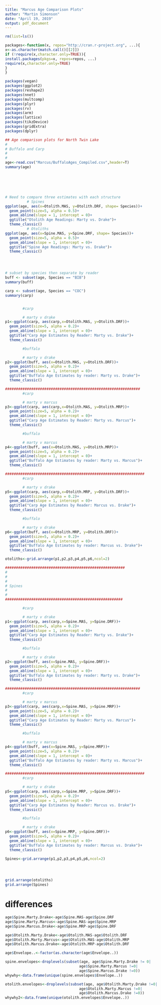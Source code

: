 ```yaml
---
title: "Marcus Age Comparison Plots"
author: "Martin Simonson"
date: "April 19, 2019"
output: pdf_document
---
```


```r
rm(list=ls())

packages<-function(x, repos="http://cran.r-project.org", ...){
x<-as.character(match.call()[[2]])
if (!require(x,character.only=TRUE)){
install.packages(pkgs=x, repos=repos, ...)
require(x,character.only=TRUE)
}
}

packages(vegan)
packages(ggplot2)
packages(reshape2)
packages(nnet)
packages(multcomp)
packages(plyr)
packages(rv)
packages(arm)
packages(lattice)
packages(tikzDevice)
packages(gridExtra)
packages(dplyr)

```


```r
## Age comparison plots for North Twin Lake
#
# Buffalo and Carp
#
#
age<-read.csv("Marcus/BuffaloAges_Compiled.csv",header=T)
summary(age)






# Need to compare three estimates with each structure
          # Spines
ggplot(age, aes(x=Otolith.MAS, y=Otolith.DRF, shape= Species))+
  geom_point(size=5, alpha = 0.5)+
  geom_abline(slope = 1, intercept = 0)+
  ggtitle("Otolith Age Readings: Marty vs. Drake")+
  theme_classic()
          # Otoliths
ggplot(age, aes(x=Spine.MAS, y=Spine.DRF, shape= Species))+
  geom_point(size=5, alpha = 0.5)+
  geom_abline(slope = 1, intercept = 0)+
  ggtitle("Spine Age Readings: Marty vs. Drake")+
  theme_classic()




# subset by species then separate by reader
buff <- subset(age, Species == "BIB")
summary(buff)

carp <- subset(age, Species == "COC")
summary(carp)


        #carp

        # marty v drake
p1<-ggplot(carp, aes(carp,x=Otolith.MAS, y=Otolith.DRF))+
  geom_point(size=5, alpha = 0.2)+
  geom_abline(slope = 1, intercept = 0)+
  ggtitle("Carp Age Estimates by Reader: Marty vs. Drake")+
  theme_classic()

        #buffalo

        # marty v drake
p2<-ggplot(buff, aes(x=Otolith.MAS, y=Otolith.DRF))+
  geom_point(size=5, alpha = 0.2)+
  geom_abline(slope = 1, intercept = 0)+
  ggtitle("Buffalo Age Estimates by reader: Marty vs. Drake")+
  theme_classic()

##############################################################
        #carp

        # marty v marcus
p3<-ggplot(carp, aes(carp,x=Otolith.MAS, y=Otolith.MRP))+
  geom_point(size=5, alpha = 0.2)+
  geom_abline(slope = 1, intercept = 0)+
  ggtitle("Carp Age Estimates by Reader: Marty vs. Marcus")+
  theme_classic()

        #buffalo

        # marty v marcus
p4<-ggplot(buff, aes(x=Otolith.MAS, y=Otolith.MRP))+
  geom_point(size=5, alpha = 0.2)+
  geom_abline(slope = 1, intercept = 0)+
  ggtitle("Buffalo Age Estimates by reader: Marty vs. Marcus")+
  theme_classic()

################################################################
        #carp

        # marty v drake
p5<-ggplot(carp, aes(carp,x=Otolith.MRP, y=Otolith.DRF))+
  geom_point(size=5, alpha = 0.2)+
  geom_abline(slope = 1, intercept = 0)+
  ggtitle("Carp Age Estimates by Reader: Marcus vs. Drake")+
  theme_classic()

        #buffalo

        # marty v drake
p6<-ggplot(buff, aes(x=Otolith.MRP, y=Otolith.DRF))+
  geom_point(size=5, alpha = 0.2)+
  geom_abline(slope = 1, intercept = 0)+
  ggtitle("Buffalo Age Estimates by reader: Marcus vs. Drake")+
  theme_classic()

otoliths<-grid.arrange(p1,p2,p3,p4,p5,p6,ncol=2)

#######################################################
#
#
#
# Spines
#
#
######################################################

        #carp

        # marty v drake
p1<-ggplot(carp, aes(carp,x=Spine.MAS, y=Spine.DRF))+
  geom_point(size=5, alpha = 0.2)+
  geom_abline(slope = 1, intercept = 0)+
  ggtitle("Carp Age Estimates by Reader: Marty vs. Drake")+
  theme_classic()

        #buffalo

        # marty v drake
p2<-ggplot(buff, aes(x=Spine.MAS, y=Spine.DRF))+
  geom_point(size=5, alpha = 0.2)+
  geom_abline(slope = 1, intercept = 0)+
  ggtitle("Buffalo Age Estimates by reader: Marty vs. Drake")+
  theme_classic()

##############################################################
        #carp

        # marty v marcus
p3<-ggplot(carp, aes(carp,x=Spine.MAS, y=Spine.MRP))+
  geom_point(size=5, alpha = 0.2)+
  geom_abline(slope = 1, intercept = 0)+
  ggtitle("Carp Age Estimates by Reader: Marty vs. Marcus")+
  theme_classic()

        #buffalo

        # marty v marcus
p4<-ggplot(buff, aes(x=Spine.MAS, y=Spine.MRP))+
  geom_point(size=5, alpha = 0.2)+
  geom_abline(slope = 1, intercept = 0)+
  ggtitle("Buffalo Age Estimates by reader: Marty vs. Marcus")+
  theme_classic()

################################################################
        #carp

        # marty v drake
p5<-ggplot(carp, aes(carp,x=Spine.MRP, y=Spine.DRF))+
  geom_point(size=5, alpha = 0.2)+
  geom_abline(slope = 1, intercept = 0)+
  ggtitle("Carp Age Estimates by Reader: Marcus vs. Drake")+
  theme_classic()

        #buffalo

        # marty v drake
p6<-ggplot(buff, aes(x=Spine.MRP, y=Spine.DRF))+
  geom_point(size=5, alpha = 0.2)+
  geom_abline(slope = 1, intercept = 0)+
  ggtitle("Buffalo Age Estimates by reader: Marcus vs. Drake")+
  theme_classic()

Spines<-grid.arrange(p1,p2,p3,p4,p5,p6,ncol=2)





```

```r
grid.arrange(otoliths)
grid.arrange(Spines)
```


# differences
```r

age$Spine.Marty.Drake<-age$Spine.MAS-age$Spine.DRF
age$Spine.Marty.Marcus<-age$Spine.MAS-age$Spine.MRP
age$Spine.Marcus.Drake<-age$Spine.MRP-age$Spine.DRF

age$Otolith.Marty.Drake<-age$Otolith.MAS-age$Otolith.DRF
age$Otolith.Marty.Marcus<-age$Otolith.MAS-age$Otolith.MRP
age$Otolith.Marcus.Drake<-age$Otolith.MRP-age$Otolith.DRF

age$Envelope..<-factor(as.character(age$Envelope..))

spine.envelopes<-droplevels(subset(age, age$Spine.Marty.Drake != 0|
                                  age$Spine.Marty.Marcus !=0|
                                  age$Spine.Marcus.Drake !=0))
whywhy<-data.frame(unique(spine.envelopes$Envelope..))

otolith.envelopes<-droplevels(subset(age, age$Otolith.Marty.Drake !=0|
                                  age$Otolith.Marty.Marcus !=0|
                                  age$Otolith.Marcus.Drake !=0))
whywhy2<-data.frame(unique(otolith.envelopes$Envelope..))
```

